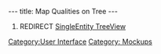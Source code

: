 ---
title: Map Qualities on Tree
---

#REDIRECT [[SingleEntity TreeView]]

[[Category:User Interface]]
[[Category: Mockups]]